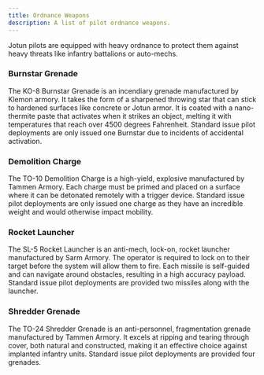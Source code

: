 ```yaml
---
title: Ordnance Weapons
description: A list of pilot ordnance weapons.
---
```


Jotun pilots are equipped with heavy ordnance to protect them against heavy threats like infantry battalions or auto-mechs.

### Burnstar Grenade
The KO-8 Burnstar Grenade is an incendiary grenade manufactured by Klemon armory. It takes the form of a sharpened throwing star that can stick to hardened surfaces like concrete or Jotun armor. It is coated with a nano-thermite paste that activates when it strikes an object, melting it with temperatures that reach over 4500 degrees Fahrenheit. Standard issue pilot deployments are only issued one Burnstar due to incidents of accidental activation.

### Demolition Charge
The TO-10 Demolition Charge is a high-yield, explosive manufactured by Tammen Armory. Each charge must be primed and placed on a surface where it can be detonated remotely with a trigger device. Standard issue pilot deployments are only issued one charge as they have an incredible weight and would otherwise impact mobility.

### Rocket Launcher
The SL-5 Rocket Launcher is an anti-mech, lock-on, rocket launcher manufactured by Sarm Armory. The operator is required to lock on to their target before the system will allow them to fire. Each missile is self-guided and can navigate around obstacles, resulting in a high accuracy payload. Standard issue pilot deployments are provided two missiles along with the launcher.

### Shredder Grenade
The TO-24 Shredder Grenade is an anti-personnel, fragmentation grenade manufactured by Tammen Armory. It excels at ripping and tearing through cover, both natural and constructed, making it an effective choice against implanted infantry units. Standard issue pilot deployments are provided four grenades.